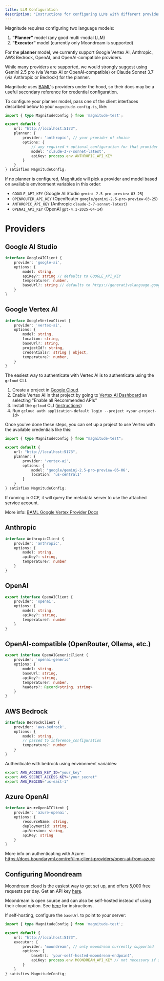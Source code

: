 ```yaml
---
title: LLM Configuration
description: "Instructions for configuring LLMs with different providers"
---
```


Magnitude requires configuring two language models:
1. **"Planner"** model (any good multi-modal LLM)
2. **"Executor"** model (currently only Moondream is supported)


For the **planner** model, we currently support Google Vertex AI, Anthropic, AWS Bedrock, OpenAI, and OpenAI-compatible providers.

<Info>While many providers are supported, we would strongly suggest using Gemini 2.5 pro (via Vertex AI or OpenAI-compatible) or Claude Sonnet 3.7 (via Anthropic or Bedrock) for the planner.</Info>

<Info>Magnitude uses [BAML](https://docs.boundaryml.com/ref/llm-client-providers/overview)'s providers under the hood, so their docs may be a useful secondary reference for credential configuration.</Info>

To configure your planner model, pass one of the client interfaces described below to your `magnitude.config.ts`, like:
```typescript
import { type MagnitudeConfig } from 'magnitude-test';

export default {
    url: "http://localhost:5173",
    planner: {
        provider: 'anthropic', // your provider of choice
        options: {
            // any required + optional configuration for that provider
            model: 'claude-3-7-sonnet-latest',
            apiKey: process.env.ANTHROPIC_API_KEY
        }
    }
} satisfies MagnitudeConfig;
```

If no planner is configured, Magnitude will pick a provider and model based on available environment variables in this order:
- `GOOGLE_API_KEY` (Google AI Studio `gemini-2.5-pro-preview-03-25`)
- `OPENROUTER_API_KEY` (OpenRouter `google/gemini-2.5-pro-preview-03-25`)
- `ANTHROPIC_API_KEY` (Anthropic `claude-3-7-sonnet-latest`)
- `OPENAI_API_KEY` (OpenAI `gpt-4.1-2025-04-14`)

# Providers

## Google AI Studio
```typescript
interface GoogleAIClient {
    provider: 'google-ai',
    options: {
        model: string,
        apiKey?: string // defaults to GOOGLE_API_KEY
        temperature?: number,
        baseUrl?: string // defaults to https://generativelanguage.googleapis.com/v1beta
    }
}
```

## Google Vertex AI

```typescript
interface GoogleVertexClient {
    provider: 'vertex-ai',
    options: {
        model: string,
        location: string,
        baseUrl?: string,
        projectId?: string,
        credentials?: string | object,
        temperature?: number,
    }
}
```

The easiest way to authenticate with Vertex AI is to authenticate using the `gcloud` CLI.

1. Create a project in [Google Cloud](https://console.cloud.google.com).
2. Enable Vertex AI in that project by going to [Vertex AI Dashboard](https://console.cloud.google.com/vertex-ai/dashboard) an selecting "Enable all Recommended APIs"
3. Install the `gcloud` CLI ([instructions](https://cloud.google.com/sdk/docs/install))
4. Run `gcloud auth application-default login --project <your-project-id>`

Once you've done these steps, you can set up a project to use Vertex with the available credentials like this:
```ts
import { type MagnitudeConfig } from "magnitude-test";

export default {
    url: "http://localhost:5173",
    planner: {
        provider: 'vertex-ai',
        options: {
            model: 'google/gemini-2.5-pro-preview-05-06',
            location: 'us-central1'
        }
    }
} satisfies MagnitudeConfig;
```

If running in GCP, it will query the metadata server to use the attached service account.

<Info>More info: [BAML Google Vertex Provider Docs](https://docs.boundaryml.com/ref/llm-client-providers/google-vertex#authentication)</Info>



## Anthropic

```typescript
interface AnthropicClient {
    provider: 'anthropic',
    options: {
        model: string,
        apiKey?: string,
        temperature?: number
    }   
}
```

## OpenAI
```typescript
export interface OpenAIClient {
    provider: 'openai',
    options: {
        model: string,
        apiKey?: string,
        temperature?: number
    }
}
```

## OpenAI-compatible (OpenRouter, Ollama, etc.)

```typescript
export interface OpenAIGenericClient {
    provider: 'openai-generic'
    options: {
        model: string,
        baseUrl: string,
        apiKey?: string,
        temperature?: number,
        headers?: Record<string, string>
    }
}
```

## AWS Bedrock

```typescript
interface BedrockClient {
    provider: 'aws-bedrock',
    options: {
        model: string,
        // passed to inference_configuration
        temperature?: number
    }   
}
```

Authenticate with bedrock using environment variables:
```sh
export AWS_ACCESS_KEY_ID="your_key"
export AWS_SECRET_ACCESS_KEY="your_secret"
export AWS_REGION="us-east-1"
```

## Azure OpenAI

```typescript
interface AzureOpenAIClient {
    provider: 'azure-openai',
    options: {
        resourceName: string,
        deploymentId: string,
        apiVersion: string,
        apiKey: string
    }
}
```
<Info>More info on authenticating with Azure: https://docs.boundaryml.com/ref/llm-client-providers/open-ai-from-azure</Info>

## Configuring Moondream

Moondream cloud is the easiest way to get set up, and offers 5,000 free requests per day. Get an API key [here](https://moondream.ai/c/cloud/api-keys).

Moondream is open source and can also be self-hosted instead of using their cloud option. See [here](https://moondream.ai/c/moondream-server) for instructions.

If self-hosting, configure the `baseUrl` to point to your server:

```typescript
import { type MagnitudeConfig } from 'magnitude-test';

export default {
    url: "http://localhost:5173",
    executor: {
        provider: 'moondream', // only moondream currently supported
        options: {
            baseUrl: 'your-self-hosted-moondream-endpoint',
            apiKey: process.env.MOONDREAM_API_KEY // not necessary if self-hosted
        }
    }
} satisfies MagnitudeConfig;
```
